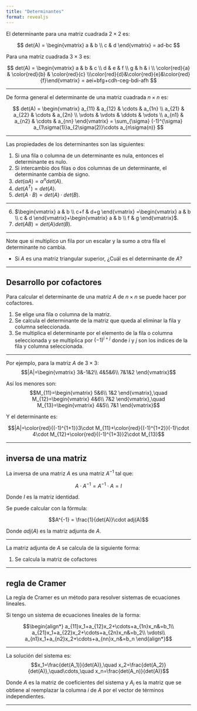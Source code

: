 ```yaml
---
title: "Determinantes"
format: revealjs
---
```


El determinante para una matriz cuadrada $2\times 2$ es:

$$ det(A) = \begin{vmatrix} a & b  \\ c & d \end{vmatrix} = ad-bc $$

Para una matriz cuadrada $3\times 3$ es:

$$ det(A) = \begin{vmatrix} a & b & c \\ d & e & f \\ g & h & i \\ \color{red}{a} & \color{red}{b} & \color{red}{c} \\\color{red}{d}&\color{red}{e}&\color{red}{f}\end{vmatrix} = aei+bfg+cdh-ceg-bdi-afh $$

---

De forma general el determinante de una matriz cuadrada $n\times n$ es:

$$ det(A) = \begin{vmatrix} a_{11} & a_{12} & \cdots & a_{1n} \\ a_{21} & a_{22} & \cdots & a_{2n} \\ \vdots & \vdots & \ddots & \vdots \\ a_{n1} & a_{n2} & \cdots & a_{nn} \end{vmatrix} = \sum_{\sigma} (-1)^{\sigma} a_{1\sigma(1)}a_{2\sigma(2)}\cdots a_{n\sigma(n)} $$

---

Las propiedades de los determinantes son las siguientes:

1. Si una fila o columna de un determinante es nula, entonces el determinante es nulo.
2. Si intercambio dos filas o dos columnas de un determinante, el determinante cambia de signo.
3. $det(\alpha A)=\alpha^n det(A)$.
4. $det(A^T) = det(A)$.
5. $det(A \cdot B) = det(A) \cdot det(B)$.

---

6. $\begin{vmatrix} a & b  \\ c+f & d+g \end{vmatrix} =\begin{vmatrix} a & b  \\ c & d \end{vmatrix}+\begin{vmatrix} a & b  \\ f & g \end{vmatrix}$.
7. $det(AB)=det(A)det(B)$.

---

Note que si multiplico un fila por un escalar y la sumo a otra fila el determinante no cambia.


- Si $A$ es una matriz triangular superior, ¿Cuál es el determinante de $A$?

---

## Desarrollo por cofactores

Para calcular el determinante de una matriz $A$ de $n\times n$ se puede hacer por cofactores.

1. Se elige una fila o columna de la matriz.
2. Se calcula el determinante de la matriz que queda al eliminar la fila y columna seleccionada.
3. Se multiplica el determinante por el elemento de la fila o columna seleccionada y se multiplica por 
$(-1)^{i+j}$ donde $i$ y $j$ son los índices de la fila y columna seleccionada.

---

Por ejemplo, para la matriz $A$ de $3\times 3$:
$$|A|=\begin{vmatrix}
3&-1&2\\
4&5&6\\
7&1&2
\end{vmatrix}$$


Así los menores son:
$$M_{11}=\begin{vmatrix}
5&6\\
1&2
\end{vmatrix},\quad M_{12}=\begin{vmatrix}
4&6\\
7&2
\end{vmatrix},\quad M_{13}=\begin{vmatrix}
4&5\\
7&1
\end{vmatrix}$$


Y el determinante es:

$$|A|=\color{red}{(-1)^{1+1}}3\cdot M_{11}+\color{red}{(-1)^{1+2}}(-1)\cdot 4\cdot M_{12}+\color{red}{(-1)^{1+3}}2\cdot M_{13}$$


---

## inversa de una matriz 


La inversa de una matriz $A$ es una matriz $A^{-1}$ tal que:

$$A\cdot A^{-1} = A^{-1}\cdot A = I$$

Donde $I$ es la matriz identidad.

Se puede calcular con la fórmula:

$$A^{-1} = \frac{1}{det(A)}\cdot adj(A)$$

Donde $adj(A)$ es la matriz adjunta de $A$.

---

La matriz adjunta de $A$ se calcula de la siguiente forma:

1. Se calcula la matriz de cofactores

---

## regla de Cramer

La regla de Cramer es un método para resolver sistemas de ecuaciones lineales.

Si tengo un sistema de ecuaciones lineales de la forma:

$$\begin{align*}
a_{11}x_1+a_{12}x_2+\cdots+a_{1n}x_n&=b_1\\
a_{21}x_1+a_{22}x_2+\cdots+a_{2n}x_n&=b_2\\
\vdots\\
a_{n1}x_1+a_{n2}x_2+\cdots+a_{nn}x_n&=b_n
\end{align*}$$

---

La solución del sistema es:
$$x_1=\frac{det(A_1)}{det(A)},\quad x_2=\frac{det(A_2)}{det(A)},\quad\cdots,\quad x_n=\frac{det(A_n)}{det(A)}$$

Donde $A$ es la matriz de coeficientes del sistema y $A_i$ es la matriz que se obtiene al reemplazar la columna $i$ de $A$ por el vector de términos independientes.

---


